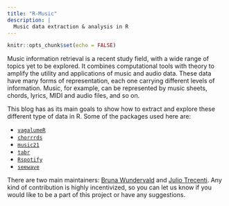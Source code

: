 ```yaml
---
title: "R-Music"
description: |
  Music data extraction & analysis in R
---
```


```r
knitr::opts_chunk$set(echo = FALSE)
```


Music information retrieval is a recent study 
field, with a wide range of topics yet to be
explored. It combines computational tools with 
theory to amplify the utility and applications of 
music and audio data. These data have many forms
of representation, each one carrying different
levels of information. Music, for example, can be 
represented by music sheets, chords, lyrics, 
MIDI and audio files, and so on.

This blog has as its main goals to show how to extract
and explore these different type of data in R. Some of 
the packages used here are:

  - [`vagalumeR`](https://github.com/r-music/vagalumeR)
  - [`chorrrds`](https://github.com/r-music/chorrrds)
  - [`music21`](https://github.com/r-music/music21)
  - [`tabr`](https://github.com/leonawicz/tabr)
  - [`Rspotify`](https://github.com/tiagomendesdantas/Rspotify)
  - [`seewave`](https://github.com/cran/seewave)


There are two main maintainers: [Bruna Wundervald](https://brunaw.com) 
and [Julio Trecenti](https://github.com/jtrecenti). 
Any kind of contribution is highly incentivized, 
so you can let us know if you would like to be a part of
this project or have any suggestions.
